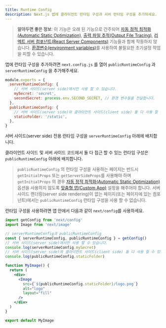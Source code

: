```yaml
---
title: Runtime Config
description: Next.js 앱에 클라이언트 런타임 구성과 서버 런타임 구성을 추가하세요.
---
```


> **알아두면 좋은 정보**: 이 기능은 오래 된 기능으로 간주되어 [자동 정적 최적화(Automatic Static Optimization)](<(/docs/pages/building-your-application/rendering/automatic-static-optimization)>), [출력 파일 추적(Output File Tracing)](/docs/pages/api-reference/next-config-js/output#automatically-copying-traced-files), [리엑트 서버 컴포넌트(React Server Components)](<(/docs/getting-started/react-essentials#server-components)>) 기능들과 함께 작동하지 않습니다. [환경변수(environment variables)](/docs/pages/building-your-application/configuring/environment-variables)를 사용하여 불필요한 초기설정 작업을 피할 수 있습니다.

앱에 런타임 구성을 추가하려면 `next.config.js` 를 열어
`publicRuntimeConfig` 과 `serverRuntimeConfig` 을 추가해주세요.

```js filename="next.config.js"
module.exports = {
  serverRuntimeConfig: {
    // 서버 사이드(server side)에서만 사용 할 수 있습니다.
    mySecret: 'secret',
    secondSecret: process.env.SECOND_SECRET, // 환경 변수들을 전달합니다.
  },
  publicRuntimeConfig: {
    // 서버 사이드(server side)와 클라이언트 사이드(client side) 둘 다 사용 할 수 있습니다.
    staticFolder: '/static',
  },
}
```

서버 사이드(server side) 전용 런타임 구성을 `serverRuntimeConfig` 아래에 배치합니다.

클라이언트 사이드 및 서버 사이드 코드에서 둘 다 접근 할 수 있는 런타임 구성은 `publicRuntimeConfig` 아래에 배치합니다.

> `publicRuntimeConfig` 의 런타임 구성을 사용하는 페이지는 반드시 `getInitialProps` 또는 `getServerSideProps`를 사용해야 하며 `getInitialProps` 의 경우 [자동 정적 최적화(Automatic Static Optimization)](<(/docs/pages/building-your-application/rendering/automatic-static-optimization)>) 옵션을 사용하지 않도록 [맞춤형 앱(Custom App)](/docs/pages/building-your-application/routing/custom-app) 설정을 해주어야 합니다. 서버 사이드 랜더링(server side rendering)이 없는 페이지(또는 페이지에 있는 컴포넌트)에서는 `publicRuntimeConfig` 런타임 구성을 사용 할 수 없습니다.

런타임 구성을 사용하려면 앱 안에서 다음과 같이 `next/config`를 사용하세요.

```jsx
import getConfig from 'next/config'
import Image from 'next/image'

// serverRuntimeConfig과 publicRuntimeConfig
const { serverRuntimeConfig, publicRuntimeConfig } = getConfig()
// 서버 사이드(server side)에서만 사용 할 수 있습니다.
console.log(serverRuntimeConfig.mySecret)
// 서버 사이드(server side)와 클라이언트 사이드(client side) 둘 다 사용 할 수 있습니다.
console.log(publicRuntimeConfig.staticFolder)

function MyImage() {
  return (
    <div>
      <Image
        src={`${publicRuntimeConfig.staticFolder}/logo.png`}
        alt="logo"
        layout="fill"
      />
    </div>
  )
}

export default MyImage
```
